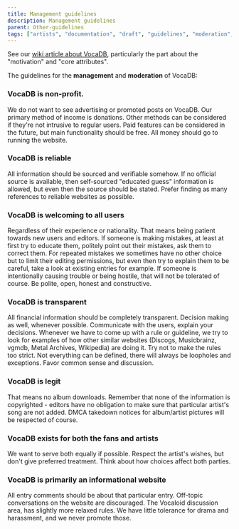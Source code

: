 ---
title: Management guidelines
description: Management guidelines
parent: Other-guidelines
tags: ["artists", "documentation", "draft", "guidelines", "moderation", "tos", "user", "vocadb"]
---

See our [wiki article about VocaDB](/docs/footer/vocadb-what-is-it-for), particularly the part about the "motivation" and "core attributes".

The guidelines for the **management** and **moderation** of VocaDB:

### VocaDB is non-profit.

We do not want to see advertising or promoted posts on VocaDB. Our primary method of income is donations. Other methods can be considered if they're not intrusive to regular users. Paid features can be considered in the future, but main functionality should be free. All money should go to running the website.

### VocaDB is reliable

All information should be sourced and verifiable somehow. If no official source is available, then self-sourced "educated guess" information is allowed, but even then the source should be stated. Prefer finding as many references to reliable websites as possible.

### VocaDB is welcoming to all users

Regardless of their experience or nationality. That means being patient towards new users and editors. If someone is making mistakes, at least at first try to educate them, politely point out their mistakes, ask them to correct them. For repeated mistakes we sometimes have no other choice but to limit their editing permissions, but even then try to explain them to be careful, take a look at existing entries for example. If someone is intentionally causing trouble or being hostile, that will not be tolerated of course. Be polite, open, honest and constructive.

### VocaDB is transparent

All financial information should be completely transparent. Decision making as well, whenever possible. Communicate with the users, explain your decisions. Whenever we have to come up with a rule or guideline, we try to look for examples of how other similar websites (Discogs, Musicbrainz, vgmdb, Metal Archives, Wikipedia) are doing it. Try not to make the rules too strict. Not everything can be defined, there will always be loopholes and exceptions. Favor common sense and discussion.

### VocaDB is legit

That means no album downloads. Remember that none of the information is copyrighted - editors have no obligation to make sure that particular artist's song are not added. DMCA takedown notices for album/artist pictures will be respected of course.

### VocaDB exists for both the fans and artists

We want to serve both equally if possible. Respect the artist's wishes, but don't give preferred treatment. Think about how choices affect both parties.

### VocaDB is primarily an informational website

All entry comments should be about that particular entry. Off-topic conversations on the website are discouraged. The Vocaloid discussion area, has slightly more relaxed rules. We have little tolerance for drama and harassment, and we never promote those.